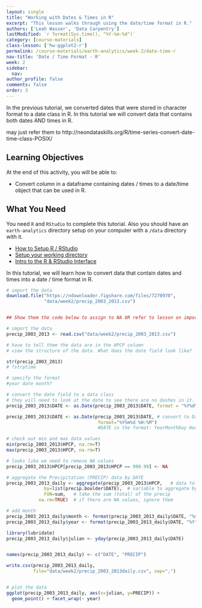 ```yaml
---
layout: single
title: "Working with Dates & Times in R"
excerpt: "This lesson walks through using the date/time format in R."
authors: ['Leah Wasser', 'Data Carpentry']
lastModified: `r format(Sys.time(), "%Y-%m-%d")`
category: [course-materials]
class-lesson: ['hw-ggplot2-r']
permalink: /course-materials/earth-analytics/week-2/date-time-r
nav-title: 'Date / Time Format - R'
week: 2
sidebar:
  nav:
author_profile: false
comments: false
order: 3
---
```


In the previous tutorial, we converted dates that were stored in character format
to a date class in R. In this tutorial we will convert data that contains both dates
AND times in  R.

may just refer them to http://neondataskills.org/R/time-series-convert-date-time-class-POSIX/

<div class='notice--success' markdown="1">

# Learning Objectives
At the end of this activity, you will be able to:

* Convert column in a dataframe containing dates / times to a date/time object that can be used in R.

## What You Need

You need `R` and `RStudio` to complete this tutorial. Also you should have
an `earth-analytics` directory setup on your computer with a `/data`
directory with it.

* [How to Setup R / RStudio](/course-materials/earth-analytics/week-1/setup-r-rstudio/)
* [Setup your working directory](/course-materials/earth-analytics/week-1/setup-working-directory/)
* [Intro to the R & RStudio Interface](/course-materials/earth-analytics/week-1/intro-to-r-and-rstudio)

</div>


In this tutorial, we will learn how to convert data that contain dates and times
into a date / time format in R.




```r

# import the data
download.file("https://ndownloader.figshare.com/files/7270970",
              "data/week2/precip_2003_2013.csv")


## Show them the code below to assign to NA OR refer to lesson on importing with NA specified.

# import the data
precip_2003_2013 <- read.csv("data/week2/precip_2003_2013.csv")

# have to tell them the data are in the HPCP column
# view the structure of the data. What does the date field look like?

str(precip_2003_2013)
# ?strptime

# specify the format
#year date month?

# convert the date field to a data class
# they will need to look at the date to see there are no dashes in it.
precip_2003_2013$DATE <- as.Date(precip_2003_2013$DATE, format = "%Y%d%m")

precip_2003_2013$DATE <- as.Date(precip_2003_2013$DATE, # convert to Date class
                                  format="%Y%m%d %H:%M")
                                  #DATE in the format: YearMonthDay Hour:Minute

# check out min and max data values
min(precip_2003_2013$HPCP, na.rm=T)
max(precip_2003_2013$HPCP, na.rm=T)

# looks like we need to remove NA values
precip_2003_2013$HPCP[precip_2003_2013$HPCP == 999.99] <- NA

# aggregate the Precipitation (PRECIP) data by DATE
precip_2003_2013_daily <- aggregate(precip_2003_2013$HPCP,   # data to aggregate
	          by=list(precip.boulder$DATE),  # variable to aggregate by
	          FUN=sum,   # take the sum (total) of the precip
          	na.rm=TRUE)  # if there are NA values, ignore them

# add month
precip_2003_2013_daily$month <- format(precip_2003_2013_daily$DATE, "%m")
precip_2003_2013_daily$year <- format(precip_2003_2013_daily$DATE, "%Y")

library(lubridate)
precip_2003_2013_daily$julian <- yday(precip_2003_2013_daily$DATE)


names(precip_2003_2013_daily) <- c("DATE", "PRECIP")

write.csv(precip_2003_2013_daily,
          file="data/week2/precip_2003_2013daily.csv", sep=",")


# plot the data
ggplot(precip_2003_2013_daily, aes(x=julian, y=PRECIP)) +
  geom_point() + facet_wrap(~ year)


```
